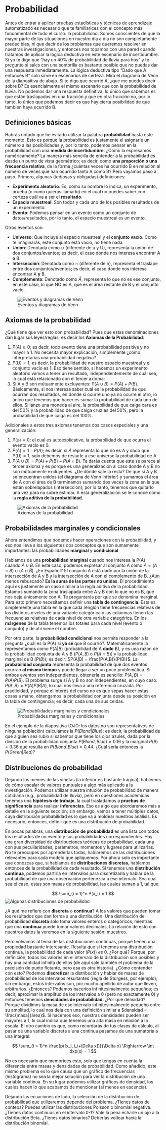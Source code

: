 # Probabilidad

Antes de entrar a aplicar pruebas estadísticas y técnicas de aprendizaje automatizado es necesario que te familiarices con el concepto más fundamental de todo el curso: la probabilidad. Somos conscientes de que la mayor parte de las situaciones en nuestro día a día no son completamente predecibles, ni que decir de los problemas que queremos resolver en nuestras investigaciones, y entonces nos topamos con una pared cuando tratamos de aplicar la lógica deductiva en este escenario de incertidumbre. Si yo te digo que “hay un 40% de probabiliidad de lluvia para hoy” y te pregunto si sales con una sombrilla es bastante posible que no puedas dar una respuesta inmediatamente. La lógica deductiva tipo “Dado que A entonces B” solo sirve en escenarios de certeza. Mira el diagrama de Venn de la diapositiva de abajo. Si te digo que ocurrió A, ¿qué me puedes decir sobre B? Es esencialmente el mismo escenario que con la probabilidad de lluvia. No podemos dar una respuesta definitiva, lo único que sabemos es que están traslapados en una fracción y que en otra fracción no, por lo tanto, lo único que podemos decir es que hay cierta posibilidad de que también haya ocurrido B.

## Definiciones básicas

Habrás notado que he evitado utilizar la palabra **probabilidad** hasta este momento. Esto es porque la probabilidad es justamente el asignarle un número a las posibilidades y, por lo tanto, podemos pensar en la probabilidad com una **medida de incertidumbre**. ¿Cómo la expresamos numéricamente? La manera más sencilla de entender a la probabilidad es desde un punto de vista geométrico; es decir, como **una proporción o una frecuencia relativa**, de la forma ¿cuántas veces ha ocurrido B en relación al número de veces que han ocurrido tanto A como B? Pero vayamos paso a paso.
Primero, algunas (tediosas y obligadas) definiciones:

- **Experimento aleatorio**: Es, como su nombre lo indica, un experimento, prueba (o como quieras llamarlo) en el cual no puedes saber con certeza cuál va a ser el **resultado**.
- **Espacio muestreal**: Son todos y cada uno de los posibles resultados de un experimento.
- **Evento**: Podemos pensar en un evento como un conjunto de datos/resultados, por lo tanto, el espacio muestreal es un evento.

Otros eventos son:

- **Universo**: Que incluye al espacio muestreal y el **conjunto vacío**. Como te imaginarás, este conjunto está vacío, no tiene nada.
- **Unión**: Denotada como $\cup$ (diferente de u y U), representa la unión de dos conjuntos/eventos; es decir, el caso donde nos interesa encontrar A **o** B.
- **Intersección**: Denotada como $\cap$ (diferente de n), representa el traslape entre dos conjuntos/eventos; es decir, el caso donde nos interesa encontrar A **y** B.
- **Complemento**: Denotado como $\tilde{A}$, representa lo que no es ese conjunto, en este caso, lo que NO es A, que es el área restante de B y el conjunto vacío.

![Eventos y diagramas de Venn](){#fig-events}

## Axiomas de la probabilidad

¿Qué tiene que ver esto con probabilidad? Pues que estas denominaciones dan lugar sus leyes/reglas; es decir los **Axiomas de la Probabilidad**:

1. $P(A) \geq 0$; es decir, todo evento tiene una probabilidad positiva y no mayor a 1. No necesita mayor explicación, simplemente ¿cómo interpretarías una probabilidad negativa?
2. $P(U) = 1$; es decir, la probabilidad de nuestro espacio muestreal y el conjunto vacío es 1. Eso tiene sentido, si hacemos un experimento aleatorio vamos a tener un resultado, independientemente de cuál sea, lo cual está relacionado con el tercer axioma:
3. Si A y B son mútuamente excluyentes: $P(A \cup B) = P(A) + P(B)$. Básicamente, si nos interesa saber cuál es la probabilidad de que ocurran dos resultados, en donde si ocurre uno ya no ocurre el otro, lo único que tenemos que hacer es sumar la probabilidad de cada uno de ellos. Si lanzo una moneda al aire, la probabilidad de que caiga cara es del 50% y la probabilidad de que caiga cruz es del 50%, pero la probabilidad de que caiga es del 100%.

Adicionales a estos tres axiomas tenemos dos casos especiales y una generalización:

1. $P(\varnothing) = 0$; el cual es autoexplicativo, la probabilidad de que ocurra el evento vacío es 0.
2. $P(\tilde{A}) = 1 - P(A)$; es decir, si $\tilde{A}$ representa lo que no es A y dado que $P(U) = 1$, solo debemos de restarle a ese universo la probabilidad de A.
3. $P(A\cup B) = P(A) + P(B) - P(A \cap B)$. Te darás cuenta que este se parece al tercer axioma y es porque es una generalización al caso donde A y B no son mútuamente excluyentes. ¿De dónde sale la resta? De que si A y B se encuentran unidos (el diagrama de Venn inferior) y sumamos el área de A con el área de B terminamos sumando dos veces la zona en la que están sobrelapados (intersección); por lo tanto, tenemos que quitarlo una vez para no sobre estimar. A esta generalización se le conoce como la **regla aditiva de la probabilidad**.

![Axiomas de la probabilidad](){#fig-axiomas}

## Probabilidades marginales y condicionales

Ahora entendimos que podemos hacer operaciones con la probabilidad, y eso nos lleva a los siguientes dos conceptos que son sumamente importantes: las probabilidades **marginal** y **condicional**.

Hablamos de una **probabilidad marginal** cuando nos interesa la P(A) cuando $A \cup B$. En este caso, podemos expresar al conjunto A como $A = (A \cap B) \cup (A \cup \tilde{B})$. ¿En Español? El conjunto A está dado por la unión de la intersección de A y B y la intersección de A con el complemento de B. ¿Aún menos rebuscado? **Es la suma de las partes no unidas**. El procedimiento aquí es justamente un caso similar a la regla aditiva de la probabilidad. Estamos sumando la zona traslapada entre A y B con lo que no es B, que nos deja únicamente con A. Te preguntarás por qué se denomina marginal. Para esto primero necesitamos definir una **tabla de contingencia**. Esta es simplemente una tabla en la que cada renglón tiene frecuencias relativas de los distintos niveles de una variable categórica y las columnas tienen las frecuencias relativas de cada nivel de otra variable categórica. En los **márgenes** de la tabla tenemos los totales para cada nivel (evento o conjunto) y de ahí viene el nombre.

Por otra parte, la **probabilidad condicional** nos permite responder a la pregunta ¿cuál es la P(A) si **ya sé** que B ocurrió?. Matemáticamente la representamos como $P(A|B)$ (probabilidad de A **dado** B), y es una razón de la probabilidad conjunta de A y B ($P(A,B)$ o $P(A \cap B)$) y la probabilidad marginal de B ($P(B)$); es decir: $P(A|B) = \frac{P(A,B)}{P(B)}$. La **probabilidad conjunta** representa la probabilidad de que dos eventos ocurran **al mismo tiempo** y puede llegar a ser un poco problemática. Si ambos eventos son independientes, obtenerla es sencillo: $P(A,B) = P(A)P(B)$. El problema surge si A y B no son independientes, en cuyo caso: $P(A,B) = P(A)P(B|A)$, lo cual nos lleva a una referencia cruzada. Por practicidad, y porque el interés del curso no es que sepas hacer estas cosas a mano, obtengamos la probabilidad conjunta desde su posición en la tabla de contingencia; es decir, cada una de sus celdas.

![Probabilidades marginales y condicionales](){}

En el ejemplo de la diapositiva (OJO: los datos no son representativos de ninguna población) calculamos la $P(Blond|Blue)$; es decir, la probabilidad de que alguien sea rubio si sabemos que tiene los ojos azules, dada por la división de la probabilidad conjunta $P(Blond,Blue) = 0.16$ y la marginal $P(B) = 0.36$ que resulta en $P(Blond|Blue) \approx 0.44$. ¿Cuál sería entonces la $P(Green|Red)$?

## Distribuciones de probabilidad

Dejando los memes de las viñetas (la inferior es bastante trágica), hablemos de cómo escalar de valores puntuales a algo más aplicado a la investigación. Podemos utilizar nuestra intución de probabilidad de manera cotidiana (e.g., probabilidad de lluvia), pero en cuestiones académicas tenemos una **hipótesis de trabajo**, la cual trasladamos a **pruebas de significancia** para realizar **inferencias**. Eso es algo que abordaremos más a detalle en la siguiente sección; sin embargo, vamos a tener múltiples datos, cuya distribución probabilidad es lo que va a moldear nuestros análisis. Es necesario, entonces, definir qué es una distribución de probabilidad.

En pocas palabras, una **distribución de probabilidad** es una lista con todos los resultados de un evento y sus probabilidades correspondientes. Hay una gran diversidad de distribuciones teóricas de probabilidad, cada una con sus peculiaridades, parámetros, momentos y lugares para utilizarlas. No te preocupes por aprenderlas todas, hablaremos de las distribuciones relevantes para cada modelo que apliquemos. Por ahora solo es importante que conozcas que, si hablamos de **distribuciones discretas**, hablamos entonces de la probabilidad de cada resultado. Si tenemos una **distribución continua**, podemos partirla en intervalos para discretizarla y hablar de la probabilidad de que una observación pertenezca a ese intervalo. Sea cual sea el caso, estas son masas de probabilidad, las cuales suman a 1, tal que:

$$
\sum_{i = 1}^n P(x_i) = 1 
$$
![Algunas distribuciones de probabilidad](){}

::: {.callout-note}
¿A qué me refiero con **discreta** o **continua**? A los valores que pueden tomar los resultados que dan forma a una distribución. Una distribución de probabilidad **discreta** solo toma valores enteros o categóricos, mientras que una **continua** puede tomar valores decimales. La relación de esto con nuestros datos la veremos en la siguiente sesión: muestreo.
:::

Pero volvamos al tema de las distribuciones continuas, porque tienen una propiedad bastante interesante. Resulta que si tenemos una distribución continua, la probabilidad de cada valor ($P(x)$) *es* 0. ¿Por qué? Porque, por definición, todos los valores en el intervalo de la distribución son posibles y hay una cantidad infinita de ellos (de aquí sale también el problema de la precisión de punto flotante, pero esa es otra historia). ¿Cómo contender con esto? Podemos **discretizar** la distribución y hablar de masas de probabilidad de los intervalos resultantes (regla de Sturgess, por ejemplo); sin embargo, estos intervalos son, por mucho apellido de autor que lleven, arbitrarios. ¿Entonces? Podemos hacerlos infinitesimalmente pequeños; es decir, aproximar la amplitud de los intervalos a 0 (pero no exactamente 0) y entonces tenemos **densidades de probabilidad**. ¿Por qué densidad? Porque dividimos la masa de ese intervalo infinitesimalmente pequeño entre su amplitud, lo cual nos deja con una definición similar a $densidad = \frac{masa}{área}$. Si hacemos eso, nuestras densidades pueden ser mayores a 1, lo cual indica que tenemos una alta masa en relación a la escala. El otro cambio es que, como recordarás de tus clases de cálculo, al pasar de una variable discreta a una continua pasamos de una sumatoria a una integral:

$$
\sum_{i = 1}^n \frac{p([x_i, i_i+\Delta x])}{\Delta x} \Rightarrow \int dxp(x) = 1
$$

No es necesario que memorices esto, solo que tengas en cuenta la diferencia entre masas y densidades de probabilidad. Como añadido, este mismo problema es lo que causa que un gráfico de frecuencias (histograma) no sea la mejor solución para ver la distribución de una variable continua. En su lugar podemos utilizar gráficos de densidad, los cuales hacen lo que acabamos de mencionar (al menos en escencia).

Dejando las ecuaciones de lado, la selección de la distribución de probabilidad que utilizaremos depende del problema. ¿Tienes datos de conteos? Puedes utilizar las distribuciones Poisson o binomial negativa. ¿Tienes datos continuos en el intervalo 0-1? Vale la pena echarle un ojo a la distribución Beta. ¿Tienes datos binarios? Deberías voltear hacia la distribución binomial.